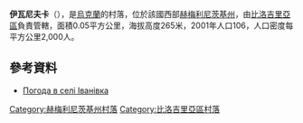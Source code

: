 {{coord|50|7|8|N|26|18|12|E|scale:100000|display=title}}

'''伊瓦尼夫卡'''（{{lang-uk|Іванівка}}），是[[烏克蘭|烏克蘭]]的村落，位於該國西部[[赫梅利尼茨基州|赫梅利尼茨基州]]，由[[比洛吉里亞區|比洛吉里亞區]]負責管轄，面積0.05平方公里，海拔高度265米，2001年人口106，人口密度每平方公里2,000人。

==參考資料==
* [http://weather.in.ua/ua/hmel'nickaja/9307 Погода в селі Іванівка] {{Wayback|url=http://weather.in.ua/ua/hmel%27nickaja/9307 |date=20111220140835 }}

{{DEFAULTSORT:Іванівка}}
[[Category:赫梅利尼茨基州村落|Category:赫梅利尼茨基州村落]]
[[Category:比洛吉里亞區村落|Category:比洛吉里亞區村落]]


{{Khmelnytskyi-geo-stub}}